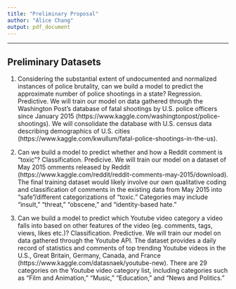 ```yaml
---
title: "Preliminary Proposal"
author: "Alice Chang"
output: pdf_document
---
```

* * *

## Preliminary Datasets

1. Considering the substantial extent of undocumented and normalized instances of police brutality, can we build a model to predict the approximate number of police shootings in a state? Regression. Predictive. We will train our model on data gathered through the Washington Post's database of fatal shootings by U.S. police officers since January 2015 (https://www.kaggle.com/washingtonpost/police-shootings). We will consolidate the database with U.S. census data describing demographics of U.S. cities (https://www.kaggle.com/kwullum/fatal-police-shootings-in-the-us). 

2. Can we build a model to predict whether and how a Reddit comment is "toxic"?  Classification. Predicive. We will train our model on a dataset of May 2015 omments released by Reddit (https://www.kaggle.com/reddit/reddit-comments-may-2015/download). The final training dataset would likely involve our own qualitative coding and classification of comments in the existing data from May 2015 into "safe"/different categorizations of "toxic." Categories may include "insult," "threat," "obscene," and "identity-based hate."

3. Can we build a model to predict which Youtube video category a video falls into based on other features of the video (eg. comments, tags, views, likes etc.)? Classification. Predictive. We will train our model on data gathered through the Youtube API. The dataset provides a daily record of statistics and comments of top trending Youtube videos in the U.S., Great Britain, Germany, Canada, and France (https://www.kaggle.com/datasnaek/youtube-new). There are 29 categories on the Youtube video category list, including categories such as "Film and Animation," "Music," "Education," and "News and Politics."

